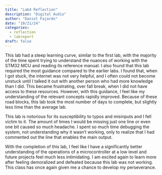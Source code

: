 ```yaml
---
title: "Lab4 Reflection"
description: "Digital Audio"
author: "Daniel Fajardo"
date: "10/21/24"
categories:
  - reflection
  - labreport
draft: false
---
```


This lab had a steep learning curve, similar to the first lab, with the majority of the time spent trying to understand the nuances of
working with the STM32 MCU and reading its reference manual. I also found that this lab required the most guidance compared to the
earlier labs. I found that, when I got stuck, the internet was not very helpful, and I often could not become unstuck until I talked it
out with another person who had more knowledge than I did. This became frustrating, over fall break, when I did not have access to these
resources. However, with this guidance, I feel like my understanding of the relevant concepts rapidly improved. Because of these road
blocks, this lab took the most number of days to complete, but slightly less time than the average lab.

This lab is notorious for its susceptibility to typos and misinputs and I fell victim to it. The amount of times I would be missing just
one line or even one bit caused so much headache. I spent so much time debugging the system, not understanding why it wasn't working,
only to realize that I had commented out the line that enables the main output.

With the completion of this lab, I feel like I have a significantly better understanding of the operations of a microcontroller at a low
level and future projects feel much less intimidating. I am excited again to learn more after feeling demoralized and defeated because
this lab was not working. This class has once again given me a chance to develop my perseverance.